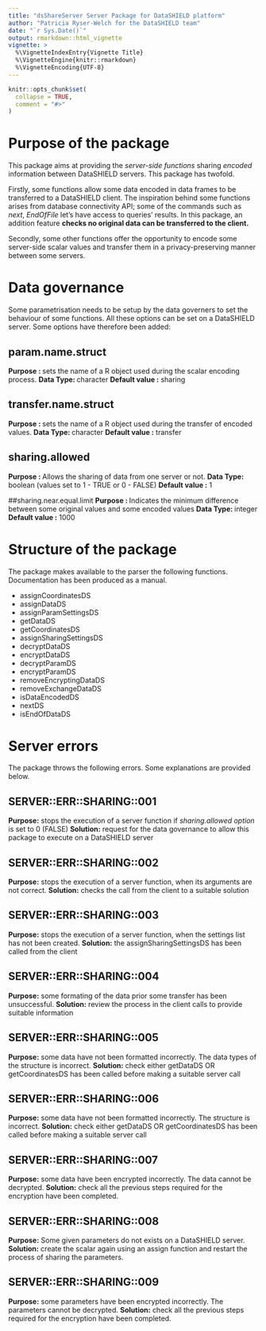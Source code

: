 ```yaml
---
title: "dsShareServer Server Package for DataSHIELD platform"
author: "Patricia Ryser-Welch for the DataSHIELD team"
date: "`r Sys.Date()`"
output: rmarkdown::html_vignette
vignette: >
  %\VignetteIndexEntry{Vignette Title}
  %\VignetteEngine{knitr::rmarkdown}
  %\VignetteEncoding{UTF-8}
---
```


```r
knitr::opts_chunk$set(
  collapse = TRUE,
  comment = "#>"
)
```

# Purpose of the package
This package aims at providing the _server-side functions_ sharing _encoded_ information between DataSHIELD servers. This package has twofold. 

Firstly, some functions allow some data encoded in data frames to be transferred to a DataSHIELD client. The inspiration behind some functions arises from database connectivity API; some of the commands such as _next_, _EndOfFile_ let's have access to queries' results. In this package, an addition feature **checks no original data can be transferred to the client.**  

Secondly, some other functions offer the opportunity to encode some server-side scalar values and transfer them in a privacy-preserving manner between some servers. 


# Data governance
Some parametrisation needs to be setup by the data governers to set the behaviour of some functions. All these options can be set on a DataSHIELD server. Some options have therefore been added:

## param.name.struct
**Purpose  : **       sets the name of a R object used during the scalar encoding process.
**Data Type: **       character
**Default value :**   sharing


## transfer.name.struct
**Purpose  : **       sets the name of a R object used during the transfer of encoded values.
**Data Type: **       character
**Default value :**   transfer

## sharing.allowed
**Purpose  : **       Allows the sharing of data from one server or not.
**Data Type: **       boolean (values set to 1 - TRUE or 0 - FALSE)
**Default value :**   1 

##sharing.near.equal.limit
**Purpose  : **       Indicates the minimum difference between some original values and some encoded values
**Data Type: **       integer
**Default value :**   1000 


# Structure of the package
The package makes available to the parser the following functions. Documentation has been produced as a manual.

* assignCoordinatesDS
* assignDataDS
* assignParamSettingsDS
* getDataDS
* getCoordinatesDS
* assignSharingSettingsDS
* decryptDataDS
* encryptDataDS
* decryptParamDS
* encryptParamDS
* removeEncryptingDataDS
* removeExchangeDataDS
* isDataEncodedDS
* nextDS
* isEndOfDataDS

# Server errors 
The package throws the following errors. Some explanations are provided below.

## SERVER::ERR::SHARING::001
**Purpose:** stops the execution of a server function if _sharing.allowed option_ is set to 0 (FALSE)
**Solution:** request for the data governance to allow this package to execute on a DataSHIELD server

## SERVER::ERR::SHARING::002
**Purpose:** stops the execution of a server function, when its arguments are not correct.
**Solution:** checks the call from the client to a suitable solution

## SERVER::ERR::SHARING::003
**Purpose:** stops the execution of a server function, when the settings list has not been created.
**Solution:** the assignSharingSettingsDS has been called from the client

## SERVER::ERR::SHARING::004
**Purpose:**  some formating of the data prior some transfer has been unsuccessful.
**Solution:** review the process in the client calls to provide suitable information

## SERVER::ERR::SHARING::005
**Purpose:**  some data have not been formatted incorrectly. The data types of the structure is incorrect.
**Solution:** check either getDataDS OR getCoordinatesDS has been called before making a suitable server call

## SERVER::ERR::SHARING::006
**Purpose:**  some data have not been formatted incorrectly. The structure is incorrect.
**Solution:** check either getDataDS OR getCoordinatesDS has been called before making a suitable server call

## SERVER::ERR::SHARING::007
**Purpose:**  some data have been encrypted incorrectly. The data cannot be decrypted.
**Solution:** check all the previous steps required for the encryption have been completed.

## SERVER::ERR::SHARING::008
**Purpose:**  Some given parameters do not exists on a DataSHIELD server.
**Solution:** create the scalar again using an assign function and restart the process of sharing the parameters.

## SERVER::ERR::SHARING::009
**Purpose:**  some parameters have been encrypted incorrectly. The parameters cannot be decrypted.
**Solution:** check all the previous steps required for the encryption have been completed.
